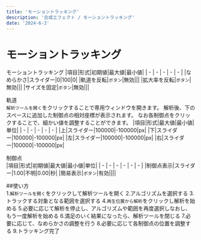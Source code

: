 ```yaml
---
title: 'モーショントラッキング'
description: '合成エフェクト / モーショントラッキング'
date: '2024-6-3'
---
```


# モーショントラッキング

モーショントラッキング
|項目|形式|初期値|最大値|最小値|
| - | - | - | - | - |
|なめらかさ|スライダー|0|100|0|
|軌道を反転|`ボタン`|無効|||
|拡大率を反転|`ボタン`|無効|||
|サイズを固定|`ボタン`|無効|||

軌道  
`解析ツールを開く`をクリックすることで専用ウィンドウを開きます。
解析後、下のスペースに追加した制御点の相対座標が表示されます。
なお各制御点をクリックすることで、細かい値を調整することができます。
|項目|形式|最大値|最小値|単位|
| - | - | - | - | - |
|上|スライダー|100000|-100000|px|
|下|スライダー|100000|-100000|px|
|左|スライダー|100000|-100000|px|
|右|スライダー|100000|-100000|px|

制御点  
|項目|形式|初期値|最大値|最小値|単位|
| - | - | - | - | - | - |
|制御点表示|スライダー|1.00|不明|0.00|秒|
|簡易表示|`ボタン`|有効||||

##使い方  
1.`解析ツールを開く`をクリックして解析ツールを開く
2.アルゴリズムを選択する
3.トラックする対象となる範囲を選択する
4.`再生位置から解析`をクリックし解析を始める
5.必要に応じて解析を停止し、アルゴリズムや範囲を再度選択しなおし、もう一度解析を始める
6.満足のいく結果になったら、解析ツールを閉じる
7.必要に応じて、なめらかさの調整を行う
8.必要に応じて各制御点の位置を調整する
9.トラッキング完了
